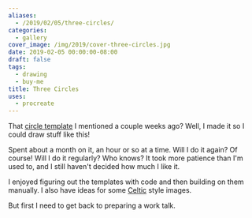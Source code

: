 ```yaml
---
aliases:
  - /2019/02/05/three-circles/
categories:
  - gallery
cover_image: /img/2019/cover-three-circles.jpg
date: 2019-02-05 00:00:00-08:00
draft: false
tags:
  - drawing
  - buy-me
title: Three Circles
uses:
  - procreate
---
```


That [circle template][] I mentioned a couple weeks ago? Well, I made it so I could draw stuff like this!

[circle template]: /post/2019/01/circular-grids-with-python-and-pillow

Spent about a month on it, an hour or so at a time. Will I do it again? Of course! Will I do it regularly?
Who knows? It took more patience than I'm used to, and I still haven't decided how much I like it.

I enjoyed figuring out the templates with code and then building on them manually. I also have ideas for some
[Celtic][] style images.

But first I need to get back to preparing a work talk.

[Celtic]: /tags/celtic
